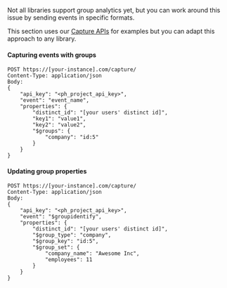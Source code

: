 Not all libraries support group analytics yet, but you can work around this issue by sending events in specific formats.

This section uses our [Capture APIs](https://posthog.com/docs/api/post-only-endpoints) for examples but you can adapt this
approach to any library.

#### Capturing events with groups

```shell
POST https://[your-instance].com/capture/
Content-Type: application/json
Body:
{
    "api_key": "<ph_project_api_key>",
    "event": "event_name",
    "properties": {
        "distinct_id": "[your users' distinct id]",
        "key1": "value1",
        "key2": "value2",
        "$groups": {
            "company": "id:5"
        }
    }
}

```

#### Updating group properties

```shell
POST https://[your-instance].com/capture/
Content-Type: application/json
Body:
{
    "api_key": "<ph_project_api_key>",
    "event": "$groupidentify",
    "properties": {
        "distinct_id": "[your users' distinct id]",
        "$group_type": "company",
        "$group_key": "id:5",
        "$group_set": {
            "company_name": "Awesome Inc",
            "employees": 11
        }
    }
}

```
